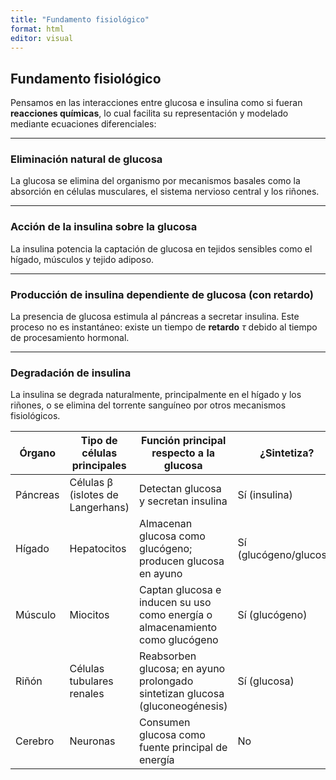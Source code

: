 ```yaml
---
title: "Fundamento fisiológico"
format: html
editor: visual
---
```



## Fundamento fisiológico

Pensamos en las interacciones entre glucosa e insulina como si fueran **reacciones químicas**, lo cual facilita su representación y modelado mediante ecuaciones diferenciales:

---

### Eliminación natural de glucosa

La glucosa se elimina del organismo por mecanismos basales como la absorción en células musculares, el sistema nervioso central y los riñones.

---

### Acción de la insulina sobre la glucosa

La insulina potencia la captación de glucosa en tejidos sensibles como el hígado, músculos y tejido adiposo.

---

### Producción de insulina dependiente de glucosa (con retardo)

La presencia de glucosa estimula al páncreas a secretar insulina. Este proceso no es instantáneo: existe un tiempo de **retardo** $\tau$ debido al tiempo de procesamiento hormonal.

---

### Degradación de insulina

La insulina se degrada naturalmente, principalmente en el hígado y los riñones, o se elimina del torrente sanguíneo por otros mecanismos fisiológicos.


| Órgano   | Tipo de células principales      | Función principal respecto a la glucosa     | ¿Sintetiza? | ¿Degrada? |
|----------|----------------------------------|---------------------------------------------|-------------|-----------|
| Páncreas | Células β (islotes de Langerhans) | Detectan glucosa y secretan insulina        | Sí (insulina) | No        |
| Hígado   | Hepatocitos                      | Almacenan glucosa como glucógeno; producen glucosa en ayuno | Sí (glucógeno/glucosa) | Sí (glucógeno → glucosa) |
| Músculo  | Miocitos                         | Captan glucosa e inducen su uso como energía o almacenamiento como glucógeno | Sí (glucógeno) | Sí        |
| Riñón    | Células tubulares renales        | Reabsorben glucosa; en ayuno prolongado sintetizan glucosa (gluconeogénesis) | Sí (glucosa) | Sí        |
| Cerebro  | Neuronas                         | Consumen glucosa como fuente principal de energía | No          | Sí        |
